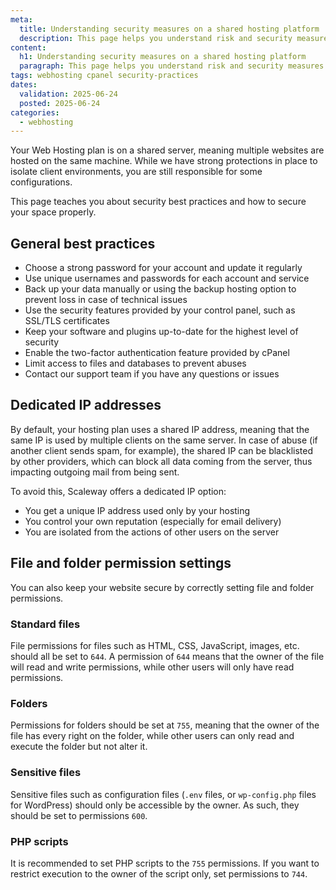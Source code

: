 ```yaml
---
meta:
  title: Understanding security measures on a shared hosting platform
  description: This page helps you understand risk and security measures on a shared hosting platform.
content:
  h1: Understanding security measures on a shared hosting platform
  paragraph: This page helps you understand risk and security measures on a shared hosting platform.
tags: webhosting cpanel security-practices
dates:
  validation: 2025-06-24
  posted: 2025-06-24
categories:
  - webhosting
---
```


Your Web Hosting plan is on a shared server, meaning multiple websites are hosted on the same machine. While we have strong protections in place to isolate client environments, you are still responsible for some configurations.

This page teaches you about security best practices and how to secure your space properly.

## General best practices

- Choose a strong password for your account and update it regularly
- Use unique usernames and passwords for each account and service
- Back up your data manually or using the backup hosting option to prevent loss in case of technical issues
- Use the security features provided by your control panel, such as SSL/TLS certificates
- Keep your software and plugins up-to-date for the highest level of security
- Enable the two-factor authentication feature provided by cPanel
- Limit access to files and databases to prevent abuses
- Contact our support team if you have any questions or issues

## Dedicated IP addresses

By default, your hosting plan uses a shared IP address, meaning that the same IP is used by multiple clients on the same server. In case of abuse (if another client sends spam, for example), the shared IP can be blacklisted by other providers, which can block all data coming from the server, thus impacting outgoing mail from being sent.

To avoid this, Scaleway offers a dedicated IP option:

- You get a unique IP address used only by your hosting
- You control your own reputation (especially for email delivery)
- You are isolated from the actions of other users on the server


## File and folder permission settings

You can also keep your website secure by correctly setting file and folder permissions.

### Standard files

File permissions for files such as HTML, CSS, JavaScript, images, etc. should all be set to `644`. A permission of `644` means that the owner of the file will read and write permissions, while other users will only have read permissions.

### Folders

Permissions for folders should be set at `755`, meaning that the owner of the file has every right on the folder, while other users can only read and execute the folder but not alter it.

### Sensitive files

Sensitive files such as configuration files (`.env` files, or `wp-config.php` files for WordPress) should only be accessible by the owner. As such, they should be set to permissions `600`.

### PHP scripts

It is recommended to set PHP scripts to the `755` permissions. If you want to restrict execution to the owner of the script only, set permissions to `744`.








